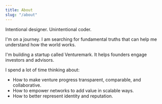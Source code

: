 ```yaml
---
title: About
slug: "/about"
---
```


Intentional designer. Unintentional coder.

I'm on a journey. I am searching for fundamental truths that can help me understand how the world works.

I'm building a startup called Venturemark. It helps founders engage investors and advisors.

I spend a lot of time thinking about:

- How to make venture progress transparent, comparable, and collaborative.
- How to empower networks to add value in scalable ways.
- How to better represent identity and reputation.
